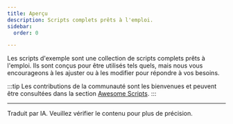 ```yaml
---
title: Aperçu
description: Scripts complets prêts à l'emploi.
sidebar:
  order: 0

---
```



Les scripts d'exemple sont une collection de scripts complets prêts à l'emploi.
Ils sont conçus pour être utilisés tels quels, mais nous vous encourageons à les ajuster ou à les modifier pour répondre à vos besoins.

:::tip
Les contributions de la communauté sont les bienvenues et peuvent être consultées dans la section [Awesome Scripts](../../samples/awesome/).
:::

<DirectoryLinks directory="samples" />

<hr />

Traduit par IA. Veuillez vérifier le contenu pour plus de précision.
